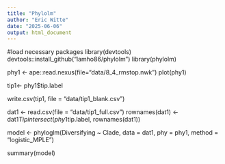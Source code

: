 ```yaml
---
title: "Phylolm"
author: "Eric Witte"
date: "2025-06-06"
output: html_document
---
```


#load necessary packages
library(devtools)
devtools::install_github("lamho86/phylolm")
library(phylolm)

phy1 <- ape::read.nexus(file="data/8_4_rmstop.nwk")
plot(phy1)

tip1<- phy1$tip.label

write.csv(tip1, file = "data/tip1_blank.csv")

dat1 <- read.csv(file = "data/tip1_full.csv")
rownames(dat1) <- dat1$Tip
intersect(phy1$tip.label, rownames(dat1))

model <- phyloglm(Diversifying ~ Clade,
                  data = dat1,
                  phy = phy1,
                  method = "logistic_MPLE")
                  
summary(model)

